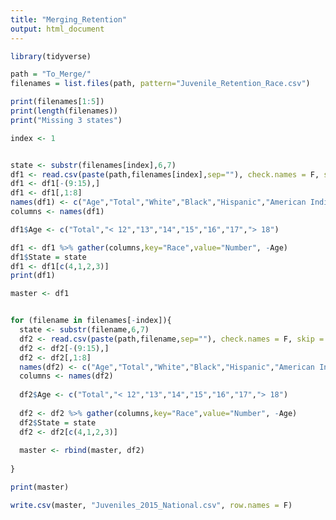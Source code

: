 ---
title: "Merging_Retention"
output: html_document
---

```{r}
library(tidyverse)

path = "To_Merge/"
filenames = list.files(path, pattern="Juvenile_Retention_Race.csv")

print(filenames[1:5])
print(length(filenames))
print("Missing 3 states")

index <- 1


state <- substr(filenames[index],6,7)
df1 <- read.csv(paste(path,filenames[index],sep=""), check.names = F, skip=4, row.names = NULL)
df1 <- df1[-(9:15),]
df1 <- df1[,1:8]
names(df1) <- c("Age","Total","White","Black","Hispanic","American Indian","Asian", "Other")
columns <- names(df1)

df1$Age <- c("Total","< 12","13","14","15","16","17","> 18")

df1 <- df1 %>% gather(columns,key="Race",value="Number", -Age)
df1$State = state
df1 <- df1[c(4,1,2,3)]
print(df1)

master <- df1


for (filename in filenames[-index]){
  state <- substr(filename,6,7)
  df2 <- read.csv(paste(path,filename,sep=""), check.names = F, skip = 4, row.names = NULL)
  df2 <- df2[-(9:15),]
  df2 <- df2[,1:8]
  names(df2) <- c("Age","Total","White","Black","Hispanic","American Indian","Asian", "Other")
  columns <- names(df2)
  
  df2$Age <- c("Total","< 12","13","14","15","16","17","> 18")
  
  df2 <- df2 %>% gather(columns,key="Race",value="Number", -Age)
  df2$State = state
  df2 <- df2[c(4,1,2,3)]
  
  master <- rbind(master, df2)
  
}

print(master)

write.csv(master, "Juveniles_2015_National.csv", row.names = F)





```
